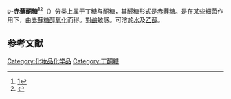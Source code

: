 {{Expand |time=2011-09-17T03:52:14+00:00 }}
{{chembox
| verifiedrevid = 446204684
| ImageFileL1 = D-erythrulose_Fischer.png
| ImageSizeL1 =
| ImageFileR1 = D-erythrulose.png
| ImageSizeR1 = 150px
| IUPACName = (''R'')-1,3,4-Trihydroxybutan-2-one
| OtherNames = D-Erythrulose<br>Glycerotetrulose
| Section1 = {{Chembox Identifiers
| CASNo = 496-55-9
| CASNo_Ref = {{cascite|correct|??}}
|    ChemSpiderID_Ref  = {{chemspidercite|correct|chemspider}}|  ChemSpiderID  =  4573812
|  InChI  =  1/C4H8O4/c5-1-3(7)4(8)2-6/h3,5-7H,1-2H2/t3-/m1/s1
|  InChIKey  =  UQPHVQVXLPRNCX-GSVOUGTGBU
|  SMILES1  =  O=C(CO)[C@H](O)CO
|  StdInChI_Ref  = {{stdinchicite|correct|chemspider}}|  StdInChI  =  1S/C4H8O4/c5-1-3(7)4(8)2-6/h3,5-7H,1-2H2/t3-/m1/s1
|  StdInChIKey_Ref  = {{stdinchicite|correct|chemspider}}|  StdInChIKey  =  UQPHVQVXLPRNCX-GSVOUGTGSA-N
|    PubChem  =  5460177
|    ChEBI_Ref  = {{ebicite|correct|EBI}}|  ChEBI  =  16023
|  SMILES  =  OCC([C@H](O)CO)=O
  
}}
| Section2 = {{Chembox Properties
|   Formula = C<sub>4</sub>H<sub>8</sub>O<sub>4</sub>
|   MolarMass = 120.104
|   Appearance = 漿狀
|   Density =
|   MeltingPt =
|   BoilingPt =
|   Solubility = 易溶
  }}
| Section3 = {{Chembox Hazards
|   MainHazards =
|   FlashPt =
|   Autoignition =
  }}
}}
'''<small>D</small>-赤藓酮糖<ref>[http://www.term.gov.cn/pages/homepage/result2.jsp?id=333403&subid=10001798&subject=%E7%B3%96%E7%B1%BB&subsys=%E7%94%9F%E7%89%A9%E5%8C%96%E5%AD%A6%E4%B8%8E%E5%88%86%E5%AD%90%E7%94%9F%E7%89%A9%E5%AD%A6]{{dead link|date=2018年4月 |bot=InternetArchiveBot |fix-attempted=yes }}</ref>'''<ref>{{Cite web|title=erythrulose - 赤藻酮糖|url=https://terms.naer.edu.tw/detail/786055/?index=1|access-date=2022-05-09|work=terms.naer.edu.tw}}</ref>（{{lang-en|Erythrulose}}）分类上属于丁糖与[[酮糖|酮糖]]，其醛糖形式是[[赤藓糖|赤藓糖]]。是在某些[[細菌|細菌]]作用下，由[[赤蘚糖醇|赤蘚糖醇]][[氧化|氧化]]而得。對[[鹼|鹼]]敏感。可溶於[[水|水]]及[[乙醇|乙醇]]。
==参考文献==
{{reflist}}

{{糖類}}

{{Biochem-stub}}

[[Category:化妆品化学品|Category:化妆品化学品]]
[[Category:丁酮糖|Category:丁酮糖]]